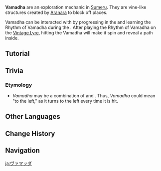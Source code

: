 {{Terminology Infobox
|image  = Vamadha.png
|type   = Exploration
|region = Sumeru
}}
'''Vamadha''' are an exploration mechanic in [[Sumeru]]. They are vine-like structures created by [[Aranara]] to block off places.

Vamadha can be interacted with by progressing in the {{Quest|Aranyaka}} and learning the Rhythm of Vamadha during the {{Quest|Vimana Agama: Royinjan's Chapter}}. After playing the Rhythm of Vamadha on the [[Vintage Lyre]], hitting the Vamadha will make it spin and reveal a path inside.

==Tutorial==
{{Tutorial|Rhythm of Vamadha}}

==Trivia==
===Etymology===
* ''Vamadha'' may be a combination of {{Lang|Vāma|sa={{wt|वाम||Sanskrit}}|sa_tl=left}} and {{Lang|Dhā|sa={{wt|धा||Sanskrit}}|sa_tl=to put," "to place," "towards}}. Thus, ''Vamadha'' could mean "to the left," as it turns to the left every time it is hit.

==Other Languages==
{{Other Languages|default_hidden=1
|en      = Vamadha
|zhs     = 桓摩达
|zhs_rm  = Huánmódá
|zht     = 桓摩達
|zht_rm  = Huánmódá
|ja      = ヴァマッダ
|ja_rm   = Vamadda
|ko      = 바마다
|es      = Vamadha
|fr      = Vamadha
|ru      = Вамадха
|th      = Vamadha
|vi      = Vamadha
|de      = Vamadha
|id      = Vamadha
|pt      = Vamadha
|tr      = Vamadha
|it      = Vamadha
}}

==Change History==
{{Change History|3.0}}

==Navigation==
{{Exploration Navbox|Sumeru}}

[[ja:ヴァマッダ]]